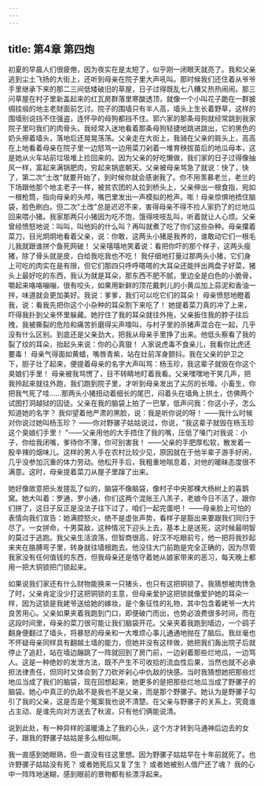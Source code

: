 ```yaml
---
---
---
```

title: 第4章 第四炮
---




初夏的早晨人们很疲倦，因为夜实在是太短了，似乎刚一闭眼天就亮了。我和父亲逃到尘土飞扬的大街上，还听到母亲在院子里大声吼叫。那时候我们还住着从爷爷手里继承下来的那二三间低矮破旧的草屋，日子过得既乱七八糟又热热闹闹。那三问草屋在村子里新盖起来的红瓦房群落里寒酸透顶，就像一个小叫花子跪在一群披绸挂缎的地主老财面前乞讨。院子的围墙只有半人高，墙头上生长着野草，这样的围墙别说挡不住强盗，连怀孕的母狗都挡不住。郭六家的那条母狗就经常跳到我家院子里叼我们的肉骨头。我经常入迷地看着那条母狗轻捷地跳进跳出，它的黑色的奶头擦着墙头，落地后还晃晃荡荡。父亲走在大街上，我骑在父亲的肩头上，高高在上地看着母亲在院子里一边怒骂一边用菜刀剁着一堆育秧拔苗后的地瓜母本，这是她从火车站前垃圾堆上捡回来的。因为父亲的好吃懒做，我们家的日子过得像抽风一样，富起来满锅肥肉，穷起来锅底朝天。父亲被母亲骂急了就说：快了，快了，第二次"土改"就要开始了，到时候你就会感谢我了。你不用羡慕老兰，老兰的下场跟他那个地主老子一样，被贫农团的人拉到桥头上，父亲伸出一根食指，宛如一根枪筒，指向母亲的头颅，嘴巴里发出一声模拟的枪声。嘭！母亲惊惧地捂住脑袋，脸色刷白。但二次"土改"总是迟迟不来，害得母亲不得不捡人家扔了的烂地瓜回来喂小猪。我家那两只小猪因为吃不饱，饿得吱吱乱叫，听着就让人心烦。父亲曾经愤怒地说：叫叫，叫他妈的什么叫？再叫就煮了吃了你们这些杂种。母亲攥着菜刀，目光炯炯地看着父亲，说：你敢，这两头小猪是我养的，谁敢动它们一根毛儿我就跟谁拼个鱼死网破！ 父亲嘻嘻地笑着说：看把你吓的那个样子，这两头瘦猪，除了骨头就是皮，白给我吃我也不吃！ 我仔细地打量过那两头小猪，它们身上可吃的肉实在是有限，但它们那四只呼呼嗒嗒的大耳朵还能拌出两盘子好菜，猪头上最好吃的东西，我认为就是耳朵，那东西不肥不腻，里边全是白色的小脆骨，嚼起来咯咯嘣嘣，很有咬头，如果用新鲜的顶花戴刺儿的小黄瓜加上蒜泥和香油一拌，味道就会更加美好。我说：爹爹，我们可以吃它们的耳朵！ 母亲愤怒地瞪着我，说：看我先把你这个小杂种的耳朵割下来吃了！ 她提着菜刀真的冲了上来，吓得我扑到父亲怀里躲藏。她拧住了我的耳朵就往外拖，父亲扳住我的脖子往后拽，我被撕裂的危险和痛苦折磨得尖声嚎叫，与村子里的杀猪声混合在一起，几乎没有什么区别。到底还是父亲劲大，把我从母亲手里挣了出来。他低头察看了我的裂了纹的耳朵，抬起头来说：你的心真狠！ 人家说虎毒不食亲儿，我看你比虎还要毒！ 母亲气得面如黄蜡，嘴唇青紫，站在灶前浑身颤抖。我在父亲的护卫之下，胆子壮了起来，便提着母亲的名字大声叫骂：杨玉珍，我这辈子就毁在你这个臭娘们手里！ 母亲被我骂愣了，目不转睛地盯着我看。父亲嘿嘿地干笑几声，把我拎起来就往外跑，我们跑到院子里，才听到母亲发出了尖厉的长嚎。小畜生，你把我气死了哇……那两头小猪扭动着细长的尾巴，闷着头在墙角上拱土，仿佛两个试图打洞越狱的囚徒。父亲在我的脑袋上拍了一巴掌，低声问我：你这小子，怎么知道她的名字？ 我仰望着他严肃的黑脸，说：我是听你说的呀！ ——我什么时候对你说过她叫杨玉珍？ ——你对野骡子姑姑说过，你说，"我这辈子就毁在杨玉珍这个臭娘们手里！ "——父亲用他的大手捂住了我的嘴，压低了嗓门对我说：小子，你给我闭嘴，爹待你不薄，你可别害我！ ——父亲的手肥厚松软，散发着一股辛辣的烟味儿。这样的男人手在农村比较少见，原因就在于他半辈子游手好闲，几乎没参加沉重的体力劳动。他松开手后，我粗重地喘息着，对他的暖昧态度很不满意。这时，母亲提着菜刀从屋子里蹿了出来。

她好像故意把头发搓乱了似的，脑袋不像脑袋，像村子中央那棵大杨树上的喜鹊窝。她大叫着：罗通，罗小通，你们这两个混账王八羔子，老娘今日不活了，跟你们拼了，这日子反正是没法子往下过了，咱们一起完蛋吧！ ——母亲脸上可怕的表情向我们宣告：她满腔怒火，绝不是虚张声势，看样子是豁出来要跟我们同归于尽了。一女拼命，十男莫敌，这种情况下迎头上去，基本上是送死，这时候最明智的莫过于逃跑。我父亲生活浪荡，但智商很高，好汉不吃眼前亏，他一把将我抄起来夹在胳膊弯子里，转身就往墙根跑去。他没往大门前跑是完全正确的，因为尽管我家没有任何值钱的东西，但我母亲还是恪守着她从娘家带来的恶习，每天晚上都用一把大铜锁把门锁起来。

如果说我们家还有什么财物能换来一只猪头，也只有这把铜锁了。我猜想被肉馋急了时，父亲肯定没少打这把铜锁的主意，但母亲爱护这把锁就像爱护她的耳朵一样，因为这锁是我姥爷送给她的嫁妆，是个象征性的礼物，其中包含着姥爷一大片良苦用心。父亲如果夹着我跑到门口，即便破门而出，也势必浪费很多时间，而在这段时间里，母亲的菜刀很可能让我们脑袋开花。父亲夹着我跑到墙边，一个鹞子翻身便翻过了墙头，将暴怒的母亲和一大堆烦心事儿通通地抛在了脑后。我丝毫也不怀疑母亲同样具有翻越土墙的能力，但她并没有这样做，她把我们轰出院子后就停止了追赶，站在墙边蹦跳了一阵就回到了房门前，一边剁着那些烂地瓜，一边骂人。这是一种绝妙的发泄方法，既不产生不可收拾的流血性后果，当然也就不必承担法律责任，但同时又体会到了刀砍斧剁心中仇敌的快感。当时我猜想她把那些烂地瓜当成了我们的脑袋，现在回想起来，她更多的是把那些烂地瓜当成了野骡子的脑袋。她心中真正的仇敌不是我也不是父亲，而是那个野骡子。她认为是野骡子勾引了我的父亲，这是否是个冤案我也说不清楚。在父亲与野骡子的关系上，究竟谁占主动、是谁先向对方送去了秋波，只有他们俩能说清。

说到此处，有一种异样的温暖涌上了我的心头，这个方才转到马通神后边去的女子，跟我的野骡子姑姑是多么相似啊。

我一直感到她眼熟，但一直没有往这里想。因为野骡子姑姑早在十年前就死了。也许野骡子姑姑没有死？ 或者她死后又复了生？ 或者她被别人借尸还了魂？ 我的心中一阵阵地迷糊，感到眼前的景物都有些漂浮起来。